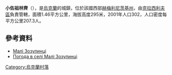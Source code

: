 {{coord|49|40|50|N|26|40|40|E|scale:100000|display=title}}

'''小佐祖林齊'''（{{lang-uk|Малі Зозулинці}}），是[[烏克蘭|烏克蘭]]的城鎮，位於該國西部[[赫梅利尼茨基州|赫梅利尼茨基州]]，由[[克拉西利夫區|克拉西利夫區]]負責管轄，面積1.46平方公里，海拔高度295米，2001年人口302，人口密度每平方公里207.3人。

==參考資料==
*[https://web.archive.org/web/20131230233105/http://w1.c1.rada.gov.ua/pls/z7502/A005?rdat1=26.12.2013&rf7571=36227 Малі Зозулинці]
* [http://weather.in.ua/ua/hmel'nickaja/14779 Погода в селі Малі Зозулинці] {{Wayback|url=http://weather.in.ua/ua/hmel'nickaja/14779 |date=20111220124739 }}

{{Ukraine-geo-stub}}
[[Category:烏克蘭村落|Category:烏克蘭村落]]